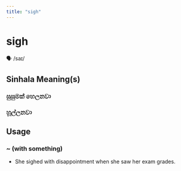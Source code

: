 ```yaml
---
title: "sigh"
---
```


# sigh

🗣️ /saɪ/

## Sinhala Meaning(s)

### සුසුමක් හෙලනවා
### හූල්ලනවා

## Usage

### ~ (with something)

- She sighed with disappointment when she saw her exam grades.


